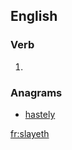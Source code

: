==English==

===Verb===
{{en-verb form}}

# {{archaic third-person singular of|slay}}

===Anagrams===
* [[hastely#English|hastely]]

[[fr:slayeth]]